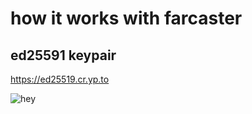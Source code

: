 # how it works with farcaster

## ed25591 keypair

https://ed25519.cr.yp.to

![hey](/how-sig-works.png) 